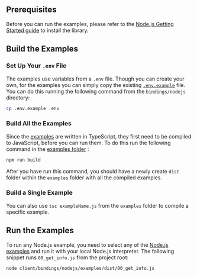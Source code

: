 ## Prerequisites

Before you can run the examples, please refer to the [Node.js Getting Started guide](./../getting_started/nodejs) to install
the library.

## Build the Examples

### Set Up Your `.env` File

The examples use variables from a `.env` file. Though you can create your own, for the examples you can simply copy the
existing [`.env.example`](https://github.com/iotaledger/iota.rs/blob/develop/bindings/nodejs/.env.example) file. You can
do this running the following command from the `bindings/nodejs` directory:

```bash
cp .env.example .env
```

### Build All the Examples

Since the [examples](https://github.com/iotaledger/iota.rs/tree/develop/bindings/nodejs/examples) are written in
TypeScript, they first need to be compiled to JavaScript, before you can run them. To do this run the following command
in the [examples folder](https://github.com/iotaledger/iota.rs/tree/develop/bindings/nodejs/examples) :

```bash
npm run build
```

After you have run this command, you should have a newly create `dist` folder within the `examples` folder with all the
compiled examples.

### Build a Single Example

You can also use `tsc exampleName.js` from the `examples` folder to compile a specific example.

## Run the Examples

To run any Node.js example, you need to select any of the
[Node.js examples](https://github.com/iotaledger/iota.rs/tree/dev/bindings/nodejs/examples) and run it with your local
Node.js interpreter. The following snippet runs `00_get_info.js` from the project root:

```bash
node client/bindings/nodejs/examples/dist/00_get_info.js
```
